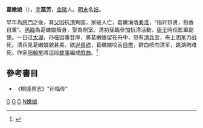 '''葛嫩娘'''（{{bd|17世纪|？|1646年|catIdx=G}}），[[表字|字]]'''蕊芳'''，[[金陵|金陵]]人。[[明末|明末]]名[[妓|妓]]。

早年為[[將門|將門]]之後，其[[父|父]]因抗[[清|清]]殉国，家破人亡，葛嫩淪落[[秦淮八艳|秦淮]]，“指奸辨贤，抱香自重”。[[孫臨|孫臨]]為葛嫩娘贖身，娶為側室。清初孫臨參加抗清活動，[[隆武帝|唐王]]時任監軍副使。一日过[[太湖|太湖]]，孙临因事登岸，將葛嫩娘留在舟中，忽有[[清兵|清兵]]至，舟上[[明军|明军]]力战死。清兵見葛嫩娘貌甚美，欲[[強姦|逞兽欲]]，葛嫩娘咬舌[[自盡|自盡]]，鲜血喷向清军，跳湖殉难死。作家[[阳翰笙|阳翰笙]]將這段[[故事|故事]]編成[[戲曲|戲曲]]。<ref>{{Cite news|url=http://www.nlc.cn/newhxjy/wjsy/wjls/wjqcsy/wjd26q/d26qsljy/201011/P020101124366211359158.pdf|title=抗清志士孙临|author=卜 林|date=2017-10-02|work=|newspaper=|accessdate=2017-10-02|deadurl=yes|archiveurl=https://archive.is/20171002105209/http://www.nlc.cn/newhxjy/wjsy/wjls/wjqcsy/wjd26q/d26qsljy/201011/P020101124366211359158.pdf|archivedate=2017-10-02}}</ref>

==參考書目==
{{Reflist}}
* 《桐城县志》“孙临传”

[[Category:明朝妓女|G]]
[[Category:清朝自杀人物|G]]
[[Category:南京人|G]]
[[Category:葛姓|N嫩娘]]
{{明朝人物小作品}}
